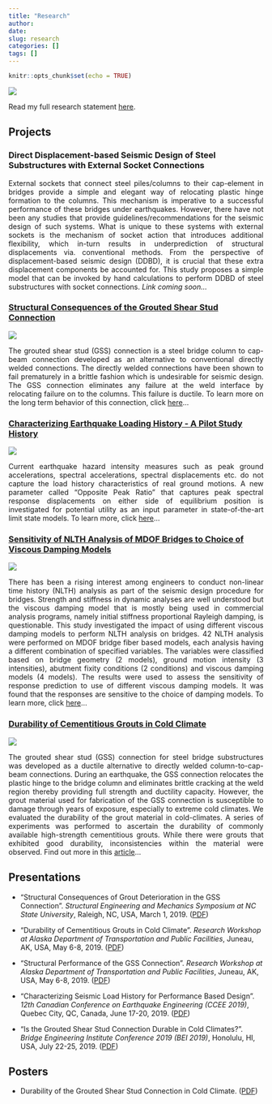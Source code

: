 ```yaml
---
title: "Research"
author:
date: 
slug: research
categories: []
tags: []
---
```


```r
knitr::opts_chunk$set(echo = TRUE)
```

<img src="\pictures\Action_pic1.JPG"
style="max-width:70%;min-width:40px;float:center;">

Read my full research statement [here](\projects\2019\09\28\research-statement).

## Projects

### Direct Displacement-based Seismic Design of Steel Substructures with External Socket Connections

<div style="text-align: justify"> External sockets that connect steel piles/columns to their cap-element in bridges provide a simple and elegant way of relocating plastic hinge formation to the columns. This mechanism is imperative to a successful performance of these bridges under earthquakes. However, there have not been any studies that provide guidelines/recommendations for the seismic design of such systems. What is unique to these systems with external sockets is the mechanism of socket action that introduces additional flexibility, which in-turn results in underprediction of structural displacements via. conventional methods. From the perspective of displacement-based seismic design (DDBD), it is crucial that these extra displacement components be accounted for. This study proposes a simple model that can be invoked by hand calculations to perform DDBD of steel substructures with socket connections. *Link coming soon...*</div>


### [Structural Consequences of the Grouted Shear Stud Connection](\projects\2019\02\20\structural-consequences-in-gss) 

<img src="\figures\GSSbent.jpg"
style="max-width:40%;min-width:40px;float:center;">

<div style="text-align: justify"> The grouted shear stud (GSS) connection is a steel bridge column to cap-beam connection developed as an alternative to conventional directly welded connections. The directly welded connections have been shown to fail prematurely in a brittle fashion which is undesirable for seismic design. The GSS connection eliminates any failure at the weld interface by relocating failure on to the columns. This failure is ductile. To learn more on the long term behavior of this connection, click [here](\projects\2019\02\20\structural-consequences-in-gss)... </div>


### [Characterizing Earthquake Loading History - A Pilot Study History](\projects\2020\01\30\balance-ratio-to-characterize-earthquake-loading-history-a-pilot-study)

<img src="\figures\Balanceratio_definition.png"
style="max-width:60%;min-width:40px;float:center;">

<div style="text-align: justify"> Current earthquake hazard intensity measures such as peak ground accelerations, spectral accelerations, spectral displacements etc. do not capture the load history characteristics of real ground motions. A new parameter called "Opposite Peak Ratio" that captures peak spectral response displacements on either side of equilibrium position is investigated for potential utility as an input parameter in state-of-the-art limit state models. To learn more, click [here](\projects\2020\01\30\balance-ratio-to-characterize-earthquake-loading-history-a-pilot-study)... </div>

### [Sensitivity of NLTH Analysis of MDOF Bridges to Choice of Viscous Damping Models](\projects\2017\04\27\sensitivity-of-nlth-analysis-of-mdof-bridges-to-choice-of-viscous-damping-models)

<img src="\figures\Viscous_damping_model.png"
style="max-width:80%;min-width:40px;float:center;">

<div style="text-align: justify"> There has been a rising interest among engineers to conduct non-linear time history (NLTH) analysis as part
of the seismic design procedure for bridges. Strength and stiffness in dynamic
analyses are well understood but the viscous damping model that is mostly being used in commercial analysis
programs, namely initial stiffness proportional Rayleigh damping, is questionable. This study investigated the impact of using different viscous damping models to perform NLTH analysis on bridges. 42 NLTH analysis were performed on MDOF bridge fiber based models, each analysis having a different
combination of specified variables. The variables were classified based on bridge geometry (2 models), ground
motion intensity (3 intensities), abutment fixity conditions (2 conditions) and viscous damping models (4
models). The results were used to assess the sensitivity of response prediction to use of different viscous
damping models. It was found that the responses are sensitive to the choice of damping models. To learn more, click [here](\projects\2017\04\27\sensitivity-of-nlth-analysis-of-mdof-bridges-to-choice-of-viscous-damping-models)... </div>

### [Durability of Cementitious Grouts in Cold Climate](\files\Durability_part.pdf)

<img src="\figures\Frequency_measurement.jpg"
style="max-width:40%;min-width:40px;float:center;">

<div style="text-align: justify">  The grouted shear stud (GSS) connection for steel bridge substructures was developed as a ductile alternative to directly
welded column-to-cap-beam connections. During an earthquake, the GSS connection relocates the plastic hinge to the bridge column and eliminates brittle cracking
at the weld region thereby providing full strength and ductility capacity. However, the grout material
used for fabrication of the GSS connection is susceptible to damage through years of exposure, especially to extreme cold
climates. We evaluated the durability of the grout material in cold-climates.  A
series of experiments was performed to ascertain the durability of commonly available high-strength cementitious grouts.
While there were grouts that exhibited good durability, inconsistencies within the material were observed. Find out more in this [article](\files\Durability_part.pdf)... </div>



## Presentations

* "Structural Consequences of Grout Deterioration in the GSS Connection". _Structural Engineering and Mechanics Symposium at NC State University_, Raleigh, NC, USA, March 1, 2019. ([PDF](\files\SEM_Symposium_2019_March.pdf))

* "Durability of Cementitious Grouts in Cold Climate". _Research Workshop at Alaska Department of Transportation and Public Facilities_, Juneau, AK, USA, May 6-8, 2019. ([PDF](\files\AKDOT_Workshop_part1.pdf))

* "Structural Performance of the GSS Connection". _Research Workshop at Alaska Department of Transportation and Public Facilities_, Juneau, AK, USA, May 6-8, 2019. ([PDF](\files\AKDOT_Workshop_part2.pdf))

* "Characterizing Seismic Load History for Performance Based Design". _12th Canadian Conference on Earthquake Engineering (CCEE 2019)_, Quebec City, QC, Canada, June 17-20, 2019. ([PDF](\files\12CCEE_Presentation.pdf))

* "Is the Grouted Shear Stud Connection Durable in Cold Climates?". _Bridge Engineering Institute Conference 2019 (BEI 2019)_, Honolulu, HI, USA, July 22-25, 2019. ([PDF](\files\BEIconf.pdf))

## Posters

* Durability of the Grouted Shear Stud Connection in Cold Climate. ([PDF](\files\GSSdurability_poster.pdf))